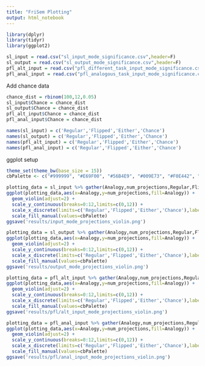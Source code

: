 ```yaml
---
title: "FriSem Plotting"
output: html_notebook
---
```



```r
library(dplyr)
library(tidyr)
library(ggplot2)
```

```r
sl_input = read.csv("sl_input_mode_significance.csv",header=F)
sl_output = read.csv("sl_output_mode_significance.csv",header=F)
pfl_alt_input = read.csv("pfl_different_task_input_mode_significance.csv",header=F)
pfl_anal_input = read.csv("pfl_analogous_task_input_mode_significance.csv",header=F)
```

Add chance data
```r
chance_dist = rbinom(100,12,0.05)
sl_input$Chance = chance_dist
sl_output$Chance = chance_dist
pfl_alt_input$Chance = chance_dist
pfl_anal_input$Chance = chance_dist
```

```r
names(sl_input) = c('Regular','Flipped','Either','Chance')
names(sl_output) = c('Regular','Flipped','Either','Chance')
names(pfl_alt_input) = c('Regular','Flipped','Either','Chance')
names(pfl_anal_input) = c('Regular','Flipped','Either','Chance')
```

ggplot setup
```r
theme_set(theme_bw(base_size = 15))
cbPalette <- c("#999999", "#E69F00", "#56B4E9", "#009E73", "#F0E442", "#0072B2", "#D55E00", "#CC79A7")

```

```r
plotting_data = sl_input %>% gather(Analogy,num_projections,Regular,Flipped,Either,Chance)
ggplot(plotting_data,aes(x=Analogy,y=num_projections,fill=Analogy)) +
  geom_violin(adjust=2) +
  scale_y_continuous(breaks=0:12,limits=c(0,12)) +
  scale_x_discrete(limits=c('Regular','Flipped','Either','Chance'),labels=c('Regular','Flipped','Either','Null Dist.')) +
  scale_fill_manual(values=cbPalette)
ggsave('results/input_mode_projections_violin.png')
```


```r
plotting_data = sl_output %>% gather(Analogy,num_projections,Regular,Flipped,Either,Chance)
ggplot(plotting_data,aes(x=Analogy,y=num_projections,fill=Analogy)) +
  geom_violin(adjust=2) +
  scale_y_continuous(breaks=0:12,limits=c(0,12)) +
  scale_x_discrete(limits=c('Regular','Flipped','Either','Chance'),labels=c('Regular','Flipped','Either','Null Dist.')) +
  scale_fill_manual(values=cbPalette)
ggsave('results/output_mode_projections_violin.png')
```



```r
plotting_data = pfl_alt_input %>% gather(Analogy,num_projections,Regular,Flipped,Either,Chance)
ggplot(plotting_data,aes(x=Analogy,y=num_projections,fill=Analogy)) +
  geom_violin(adjust=2) +
  scale_y_continuous(breaks=0:12,limits=c(0,12)) +
  scale_x_discrete(limits=c('Regular','Flipped','Either','Chance'),labels=c('Regular','Flipped','Either','Null Dist.')) +
  scale_fill_manual(values=cbPalette)
ggsave('results/pfl/alt_input_mode_projections_violin.png')
```


```r
plotting_data = pfl_anal_input %>% gather(Analogy,num_projections,Regular,Flipped,Either,Chance)
ggplot(plotting_data,aes(x=Analogy,y=num_projections,fill=Analogy)) +
  geom_violin(adjust=2) +
  scale_y_continuous(breaks=0:12,limits=c(0,12)) +
  scale_x_discrete(limits=c('Regular','Flipped','Either','Chance'),labels=c('Regular','Flipped','Either','Null Dist.')) +
  scale_fill_manual(values=cbPalette)
ggsave('results/pfl/anal_input_mode_projections_violin.png')
```
